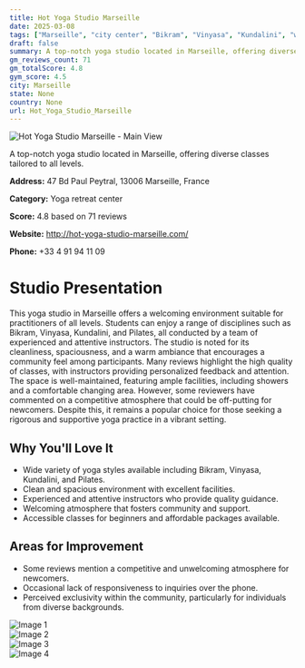 ```yaml
---
title: Hot Yoga Studio Marseille
date: 2025-03-08
tags: ["Marseille", "city center", "Bikram", "Vinyasa", "Kundalini", "welcoming", "clean", "Marseille"]  
draft: false
summary: A top-notch yoga studio located in Marseille, offering diverse classes tailored to all levels.
gm_reviews_count: 71
gm_totalScore: 4.8
gym_score: 4.5
city: Marseille
state: None
country: None
url: Hot_Yoga_Studio_Marseille
---
```


<div className="aspect-[16/9] relative my-8">
  <img 
    src="https://lh5.googleusercontent.com/p/AF1QipNoa5oyl3ypzHDsrE798anjjEXlRruYb8KtT9w1=w1920-h1080-k-no"
    alt="Hot Yoga Studio Marseille - Main View"
    className="object-cover absolute inset-0 w-full h-full rounded-lg"
  />
</div>

A top-notch yoga studio located in Marseille, offering diverse classes tailored to all levels.

**Address:** 47 Bd Paul Peytral, 13006 Marseille, France

**Category:** Yoga retreat center

**Score:** 4.8 based on 71 reviews

**Website:** http://hot-yoga-studio-marseille.com/

**Phone:** +33 4 91 94 11 09

# Studio Presentation

This yoga studio in Marseille offers a welcoming environment suitable for practitioners of all levels. Students can enjoy a range of disciplines such as Bikram, Vinyasa, Kundalini, and Pilates, all conducted by a team of experienced and attentive instructors. The studio is noted for its cleanliness, spaciousness, and a warm ambiance that encourages a community feel among participants. Many reviews highlight the high quality of classes, with instructors providing personalized feedback and attention. The space is well-maintained, featuring ample facilities, including showers and a comfortable changing area. However, some reviewers have commented on a competitive atmosphere that could be off-putting for newcomers. Despite this, it remains a popular choice for those seeking a rigorous and supportive yoga practice in a vibrant setting.

## Why You'll Love It

- Wide variety of yoga styles available including Bikram, Vinyasa, Kundalini, and Pilates.
- Clean and spacious environment with excellent facilities.
- Experienced and attentive instructors who provide quality guidance.
- Welcoming atmosphere that fosters community and support.
- Accessible classes for beginners and affordable packages available.

## Areas for Improvement

- Some reviews mention a competitive and unwelcoming atmosphere for newcomers.
- Occasional lack of responsiveness to inquiries over the phone.
- Perceived exclusivity within the community, particularly for individuals from diverse backgrounds.

<div className="grid grid-cols-1 xl:grid-cols-2 gap-4 my-8">
<div className="aspect-[4/3] relative"><img src="https://lh5.googleusercontent.com/p/AF1QipMioJmMH6yJGefAFAQLP95xXbZbyTgfnqmdcd0v=w1920-h1080-k-no" alt="Image 1" className="object-cover absolute inset-0 w-full h-full rounded-lg" /></div>
<div className="aspect-[4/3] relative"><img src="https://lh5.googleusercontent.com/p/AF1QipO5VA6VYPhMCffwTVgzDbSeyb7C2fL2Afep1xBc=w1920-h1080-k-no" alt="Image 2" className="object-cover absolute inset-0 w-full h-full rounded-lg" /></div>
<div className="aspect-[4/3] relative"><img src="https://lh5.googleusercontent.com/p/AF1QipPVW9y_8-xjjJmaoVcjL6LQMoM95TDZdt8FHj-C=w1920-h1080-k-no" alt="Image 3" className="object-cover absolute inset-0 w-full h-full rounded-lg" /></div>
<div className="aspect-[4/3] relative"><img src="https://lh5.googleusercontent.com/p/AF1QipO-4mubvfc59G6uHS1Gto5Zf3DGSJowBfmpxS69=w1920-h1080-k-no" alt="Image 4" className="object-cover absolute inset-0 w-full h-full rounded-lg" /></div>
</div>